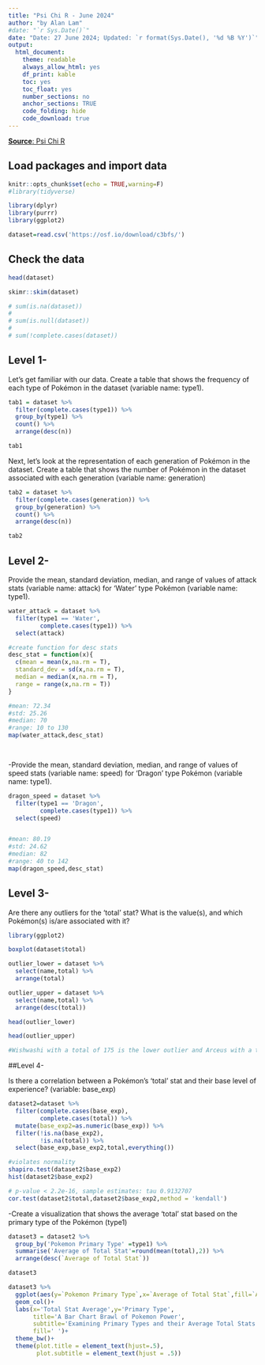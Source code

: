 ```yaml
---
title: "Psi Chi R - June 2024"
author: "by Alan Lam"
#date: "`r Sys.Date()`"
date: "Date: 27 June 2024; Updated: `r format(Sys.Date(), '%d %B %Y')`" 
output:
  html_document:
    theme: readable
    always_allow_html: yes
    df_print: kable
    toc: yes
    toc_float: yes
    number_sections: no
    anchor_sections: TRUE
    code_folding: hide
    code_download: true
---
```


[**Source**: Psi Chi R](https://osf.io/3h4ge/)

## Load packages and import data

```r
knitr::opts_chunk$set(echo = TRUE,warning=F)
#library(tidyverse)

library(dplyr)
library(purrr)
library(ggplot2)

dataset=read.csv('https://osf.io/download/c3bfs/')
```

## Check the data

```r
head(dataset)

skimr::skim(dataset)
```

```r
# sum(is.na(dataset))
# 
# sum(is.null(dataset))
# 
# sum(!complete.cases(dataset))
```

## Level 1-

Let’s get familiar with our data. Create a table that shows the frequency of each type of Pokémon in the dataset (variable name: type1). 

```r
tab1 = dataset %>% 
  filter(complete.cases(type1)) %>% 
  group_by(type1) %>% 
  count() %>% 
  arrange(desc(n))

tab1
```

Next, let’s look at the representation of each generation of Pokémon in the dataset. Create a table that shows the number of Pokémon in the dataset associated with each generation (variable name: generation)
```r
tab2 = dataset %>% 
  filter(complete.cases(generation)) %>% 
  group_by(generation) %>% 
  count() %>% 
  arrange(desc(n))

tab2
```


## Level 2-

Provide the mean, standard deviation, median, and range of values of attack stats (variable name: attack) for ‘Water’ type Pokémon (variable name: type1). 

```r
water_attack = dataset %>% 
  filter(type1 == 'Water',
         complete.cases(type1)) %>% 
  select(attack)

#create function for desc stats
desc_stat = function(x){
  c(mean = mean(x,na.rm = T),
  standard_dev = sd(x,na.rm = T),
  median = median(x,na.rm = T),
  range = range(x,na.rm = T))
}

#mean: 72.34
#std: 25.26
#median: 70
#range: 10 to 130
map(water_attack,desc_stat)

  
```

-Provide the mean, standard deviation, median, and range of values of speed stats (variable name: speed) for ‘Dragon’ type Pokémon (variable name: type1). 

```r
dragon_speed = dataset %>% 
  filter(type1 == 'Dragon',
         complete.cases(type1)) %>% 
  select(speed)


#mean: 80.19
#std: 24.62
#median: 82
#range: 40 to 142
map(dragon_speed,desc_stat)

```

## Level 3-

Are there any outliers for the ‘total’ stat? What is the value(s), and which Pokémon(s) is/are associated with it?
```r
library(ggplot2)

boxplot(dataset$total)

outlier_lower = dataset %>% 
  select(name,total) %>% 
  arrange(total)

outlier_upper = dataset %>% 
  select(name,total) %>% 
  arrange(desc(total))

head(outlier_lower)

head(outlier_upper)

#Wishwashi with a total of 175 is the lower outlier and Arceus with a total of 720 is the upper outlier.
```

##Level 4-

Is there a correlation between a Pokémon’s ‘total’ stat and their base level of experience? (variable: base_exp)


```r
dataset2=dataset %>% 
  filter(complete.cases(base_exp),
         complete.cases(total)) %>% 
  mutate(base_exp2=as.numeric(base_exp)) %>% 
  filter(!is.na(base_exp2),
         !is.na(total)) %>% 
  select(base_exp,base_exp2,total,everything())

#violates normality
shapiro.test(dataset2$base_exp2)
hist(dataset2$base_exp2)

# p-value < 2.2e-16, sample estimates: tau 0.9132707 
cor.test(dataset2$total,dataset2$base_exp2,method = 'kendall')

```


-Create a visualization that shows the average ‘total’ stat based on the primary type of the Pokémon (type1)
```r
dataset3 = dataset2 %>% 
  group_by('Pokemon Primary Type' =type1) %>% 
  summarise('Average of Total Stat'=round(mean(total),2)) %>% 
  arrange(desc(`Average of Total Stat`))

dataset3
```

```r
dataset3 %>% 
  ggplot(aes(y=`Pokemon Primary Type`,x=`Average of Total Stat`,fill=`Average of Total Stat`))+
  geom_col()+
  labs(x='Total Stat Average',y='Primary Type',
       title='A Bar Chart Brawl of Pokemon Power',
       subtitle='Examining Primary Types and their Average Total Stats',
       fill=' ')+
  theme_bw()+
  theme(plot.title = element_text(hjust=.5),
        plot.subtitle = element_text(hjust = .5))
```

